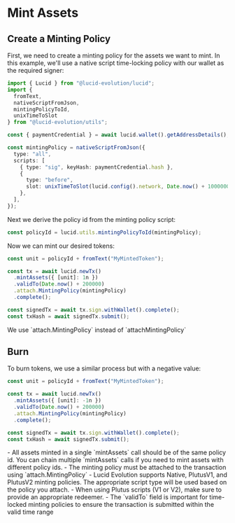 
# Mint Assets

## Create a Minting Policy
First, we need to create a minting policy for the assets we want to mint. In this example, we'll use a native script time-locking policy with our wallet as the required signer:

```typescript
import { Lucid } from "@lucid-evolution/lucid";
import { 
  fromText, 
  nativeScriptFromJson, 
  mintingPolicyToId, 
  unixTimeToSlot 
} from "@lucid-evolution/utils";

const { paymentCredential } = await lucid.wallet().getAddressDetails();

const mintingPolicy = nativeScriptFromJson({
  type: "all",
  scripts: [
    { type: "sig", keyHash: paymentCredential.hash },
    {
      type: "before",
      slot: unixTimeToSlot(lucid.config().network, Date.now() + 1000000),
    },
  ],
});
```

Next we derive the policy id from the minting policy script:

```typescript
const policyId = lucid.utils.mintingPolicyToId(mintingPolicy);
```

Now we can mint our desired tokens:

```typescript
const unit = policyId + fromText("MyMintedToken");

const tx = await lucid.newTx()
  .mintAssets({ [unit]: 1n })
  .validTo(Date.now() + 200000)
  .attach.MintingPolicy(mintingPolicy)
  .complete();

const signedTx = await tx.sign.withWallet().complete();
const txHash = await signedTx.submit();
```

<Callout type="info" emoji="ℹ️">
We use `attach.MintingPolicy` instead of `attachMintingPolicy`
</Callout>

## Burn

To burn tokens, we use a similar process but with a negative value:

```typescript
const unit = policyId + fromText("MyMintedToken");

const tx = await lucid.newTx()
  .mintAssets({ [unit]: -1n })
  .validTo(Date.now() + 200000)
  .attach.MintingPolicy(mintingPolicy)
  .complete();

const signedTx = await tx.sign.withWallet().complete();
const txHash = await signedTx.submit();
```

<Callout type="info" emoji="ℹ️">
- All assets minted in a single `mintAssets` call should be of the same policy id. You can chain multiple `mintAssets` calls if you need to mint assets with different policy ids.
- The minting policy must be attached to the transaction using `attach.MintingPolicy`
- Lucid Evolution supports Native, PlutusV1, and PlutusV2 minting policies. The appropriate script type will be used based on the policy you attach.
- When using Plutus scripts (V1 or V2), make sure to provide an appropriate redeemer.
- The `validTo` field is important for time-locked minting policies to ensure the transaction is submitted within the valid time range
</Callout>

